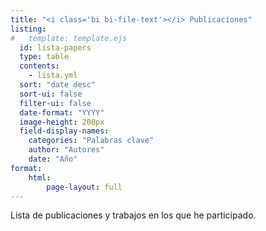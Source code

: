 ```yaml
---
title: "<i class='bi bi-file-text'></i> Publicaciones"
listing:
#   template: template.ejs
  id: lista-papers
  type: table
  contents:
    - lista.yml
  sort: "date desc"
  sort-ui: false
  filter-ui: false
  date-format: "YYYY"
  image-height: 200px
  field-display-names:
    categories: "Palabras clave"
    author: "Autores"
    date: "Año"
format:
    html:
        page-layout: full
---
```


Lista de publicaciones y trabajos en los que he participado.

::: {#lista-papers}
:::
